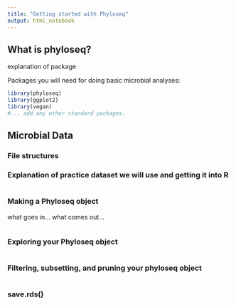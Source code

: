 ```yaml
---
title: "Getting started with Phyloseq"
output: html_notebook
---
```


## What is phyloseq?

explanation of package

Packages you will need for doing basic microbial analyses:
```r
library(phyloseq)
library(ggplot2)
library(vegan)
#... add any other standard packages.
```

## Microbial Data

### File structures

### Explanation of practice dataset we will use and getting it into R

```r

```

### Making a Phyloseq object
what goes in... what comes out...
```r

```

### Exploring your Phyloseq object

```r

```

### Filtering, subsetting, and pruning your phyloseq object

```r

```

### save.rds()
```r

```


